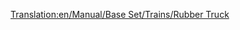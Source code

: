 [[Translation:en/Manual/Base Set/Trains/Rubber Truck]]
{{es/Manual/Base Set/Trains/Vagones|Imagen=
|Nombre=Vagón de Caucho
|PrecioNormal= € ( £)
|PesoNormal= t
|CapacidadNormal=
|PrecioMono="
|PesoMono= t
|CapacidadMono=
|PrecioMag="
|PesoMag= t
|CapacidadMag=
|Descripción=
}}